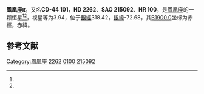 {{Starbox begin
| name = 鳳凰座κ
}}
{{Starbox observe
| epoch = [[J2000.0|J2000.0]]
| constell = [[鳳凰座|鳳凰座]]<ref name=SIMBAD>{{cite web
 | url=http://simbad.u-strasbg.fr/simbad/sim-id?Ident=HR+100
 | title =Pulsating variable Star
 | publisher=Centre de Données astronomiques de Strasbourg
 | work=SIMBAD
 | accessdate=2012-07-13}}</ref><ref name=DATA>{{cite web
 | url=http://vizier.u-strasbg.fr/viz-bin/VizieR-5?-out.add=.&-source=5050&-corr=PK=HR&-out.max=9999&HR=100
 | title=VizieR Detailed Page
 | accessdate=2012-07-13
 | archive-date=2016-03-04
 | archive-url=https://web.archive.org/web/20160304213312/http://vizier.u-strasbg.fr/viz-bin/VizieR-5?-out.add=.&-source=5050&-corr=PK=HR&-out.max=9999&HR=100
 | dead-url=no
 }}</ref>
| 星官 = 
| ra = {{RA|0|26|12.2}}<ref name=SIMBAD /><ref name=DATA />
| dec = {{DEC|-43|40|48}}<ref name=SIMBAD /><ref name=DATA />
| appmag_v = 3.94<ref name=SIMBAD /><ref name=DATA />
}}
{{Starbox character
| class = A7V<ref name=SIMBAD /><ref name=DATA />
| b-v = 0.17<ref name=SIMBAD /><ref name=DATA />
| u-b = 0.11<ref name=SIMBAD /><ref name=DATA />
| r-i = 0.08<ref name=SIMBAD /><ref name=DATA />
| variable = 
}}
{{Starbox astrometry
| radial_v = 0.11
| prop_mo_ra = 11
| parallax = 0.072
| p_error = 
}}
{{Starbox catalog
| names =CD-44 101，[[SAO星表|SAO]] 215092，[[HD星表|HD]] 2262，[[HR星表|HR]] 100}}
{{Starbox reference |Simbad=HR+100}}
{{Starbox end}}

'''鳳凰座κ'''，又名'''CD-44 101'''，'''HD 2262'''、'''SAO 215092'''、'''HR 100'''，是[[鳳凰座|鳳凰座]]的一颗恒星<ref name=SIMBAD /><ref name=DATA />，视星等为3.94，位于[[銀道座標系|銀經]]318.42，[[銀道座標系|銀緯]]-72.68，其[[B1900.0|B1900.0]]坐标为赤經{{RA|0|21|17.1}}，赤緯{{DEC|-44|-72.68|5}}。

== 参考文献 ==
{{reflist}}

{{star-stub}}

{{鳳凰座恒星}}
[[Category:鳳凰座|Category:鳳凰座]]
[[Category:HD和HDE天體|2262]]
[[Category:HR天體|0100]]
[[Category:SAO天體|215092]]